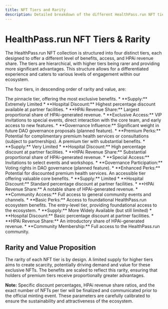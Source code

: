 ```yaml
---
title: NFT Tiers and Rarity
description: Detailed breakdown of the different HealthPass.run NFT tiers, their specific benefits, and rarity.
---
```


# HealthPass.run NFT Tiers & Rarity

The HealthPass.run NFT collection is structured into four distinct tiers, each designed to offer a different level of benefits, access, and HPAi revenue share. The tiers are hierarchical, with higher tiers being rarer and providing more significant advantages. This structure allows for a differentiated experience and caters to various levels of engagement within our ecosystem.

The four tiers, in descending order of rarity and value, are:

<CardGroup cols={2}>
  <Card title="1. Chief Physician NFT" icon="user-md-crown">
    The pinnacle tier, offering the most exclusive benefits.
    *   **Supply:** Extremely Limited
    *   **Hospital Discount:** Highest percentage discount available at partner facilities.
    *   **HPAi Revenue Share:** Largest proportional share of HPAi-generated revenue.
    *   **Exclusive Access:** VIP invitations to special events, direct interaction with the core team, and early access to new features.
    *   **Governance Influence:** Significant weight in future DAO governance proposals (planned feature).
    *   **Premium Perks:** Potential for complimentary premium health services or consultations (subject to partnerships).
  </Card>
  <Card title="2. Doctor NFT" icon="user-doctor">
    A premium tier with substantial benefits.
    *   **Supply:** Very Limited
    *   **Hospital Discount:** High percentage discount at partner facilities.
    *   **HPAi Revenue Share:** Substantial proportional share of HPAi-generated revenue.
    *   **Special Access:** Invitations to select events and workshops.
    *   **Governance Participation:** Voting rights in DAO governance (planned feature).
    *   **Enhanced Perks:** Potential for discounted premium health services.
  </Card>
  <Card title="3. Nurse NFT" icon="user-nurse">
    An accessible tier offering valuable core benefits.
    *   **Supply:** Limited
    *   **Hospital Discount:** Standard percentage discount at partner facilities.
    *   **HPAi Revenue Share:** A notable share of HPAi-generated revenue.
    *   **Community Access:** Full access to general community events and channels.
    *   **Basic Perks:** Access to foundational HealthPass.run ecosystem benefits.
  </Card>
  <Card title="4. Healthcare Worker NFT" icon="users">
    The entry-level tier, providing foundational access to the ecosystem.
    *   **Supply:** More Widely Available (but still limited)
    *   **Hospital Discount:** Basic percentage discount at partner facilities.
    *   **HPAi Revenue Share:** An introductory share of HPAi-generated revenue.
    *   **Community Membership:** Full access to the HealthPass.run community.
  </Card>
</CardGroup>

## Rarity and Value Proposition

The rarity of each NFT tier is by design. A limited supply for higher tiers aims to create scarcity, potentially driving demand and value for these exclusive NFTs. The benefits are scaled to reflect this rarity, ensuring that holders of premium tiers receive proportionally greater advantages.

**Note:** Specific discount percentages, HPAi revenue share ratios, and the exact number of NFTs per tier will be finalized and communicated prior to the official minting event. These parameters are carefully calibrated to ensure the sustainability and attractiveness of the ecosystem.
